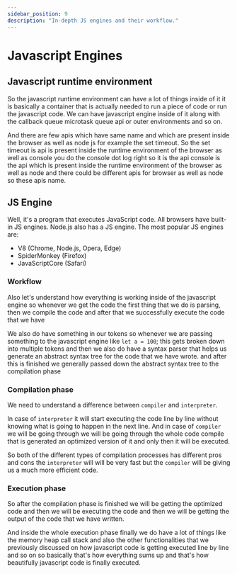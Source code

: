 ```yaml
---
sidebar_position: 9
description: "In-depth JS engines and their workflow."
---
```



# Javascript Engines


## Javascript runtime environment

So the javascript runtime environment can have a lot of things inside of it it is basically a container that is actually needed to run a piece of code or run the javascript code. We can have javascript engine inside of it along with the callback queue microtask queue api or outer environments and so on.

And there are few apis which have same name and which are present inside the browser as well as node js for example the set timeout. So the set timeout is api is present inside the runtime environment of the browser as well as  console you do the console dot log right so it is the api console is the api which is present inside the runtime environment of the browser as well as node and there could be different apis for browser as well as node so these apis name.


## JS Engine

Well, it's a program that executes JavaScript code. All browsers have built-in JS engines. Node.js also has a JS engine. The most popular JS engines are:

- V8 (Chrome, Node.js, Opera, Edge)
- SpiderMonkey (Firefox)
- JavaScriptCore (Safari)


### Workflow

Also let's understand how everything is working inside of the javascript engine so whenever we get the code the first thing that we do is parsing,  then we compile the code and after that we successfully execute the code that we have

We also do have something in our tokens so whenever we are passing something to the javascript engine like `let a = 100`;  this gets broken down into multiple tokens and then we also do have a syntax parser that helps us generate an abstract syntax tree for the code that we have wrote.  and after this is finished we generally passed down the abstract syntax tree to the compilation phase




### Compilation phase

We need to understand a difference between `compiler` and `interpreter`.

In case of `interpreter` it will start executing the code line by line without knowing what is going to happen in the next line. And in case of `compiler` we will be going through  we will be going through the whole code compile that is generated an optimized version of it and only then it will be executed.

So both of the different types of compilation processes has different pros and cons the `interpreter` will will be very fast but the `compiler` will be giving us a much more efficient code.

<Engines/>

### Execution phase

So after the compilation phase is finished we will be getting the optimized code and then we will be executing the code and then we will be getting the output of the code that we have written.

And inside the whole execution phase finally we do have a lot of things like the memory heap call stack and also the other functionalities that we previously discussed on how javascript code is getting executed line by line and so on so basically that's how everything sums up and that's how beautifully javascript code is finally executed.
